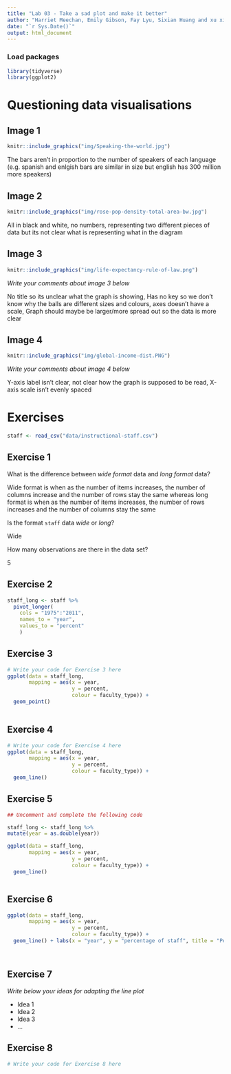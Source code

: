 ```yaml
---
title: "Lab 03 - Take a sad plot and make it better"
author: "Harriet Meechan, Emily Gibson, Fay Lyu, Sixian Huang and xu xinyue - IDS-Group 5"
date: "`r Sys.Date()`"
output: html_document
---
```


### Load packages

```r
library(tidyverse)
library(ggplot2)
```


# Questioning data visualisations

## Image 1

```r
knitr::include_graphics("img/Speaking-the-world.jpg")
```

The bars aren't in proportion to the number of speakers of each language (e.g. spanish and enlgish bars are similar in size but english has 300 million more speakers)





## Image 2

```r
knitr::include_graphics("img/rose-pop-density-total-area-bw.jpg")
```

All in black and white, no numbers, representing two different pieces of data but its not clear what is representing what in the diagram 




## Image 3

```r
knitr::include_graphics("img/life-expectancy-rule-of-law.png")
```

_Write your comments about image 3 below_

No title so its unclear what the graph is showing, Has no key so we don't know why the balls are different sizes and colours, axes doesn't have a scale, Graph should maybe be larger/more spread out so the data is more clear 



## Image 4

```r
knitr::include_graphics("img/global-income-dist.PNG")
```

_Write your comments about image 4 below_

Y-axis label isn't clear, not clear how the graph is supposed to be read, X-axis scale isn't evenly spaced


# Exercises

```r
staff <- read_csv("data/instructional-staff.csv")
```


## Exercise 1

What is the difference between *wide format* data and *long format* data?

Wide format is when as the number of items increases, the number of columns increase and the number of rows stay the same whereas long format is when as the number of items increases, the number of rows increases and the number of columns stay the same 



Is the format `staff` data *wide* or *long*?

Wide

How many observations are there in the data set?

5


## Exercise 2

```r

staff_long <- staff %>%
  pivot_longer(
    cols = "1975":"2011", 
    names_to = "year",
    values_to = "percent"
    )

```


## Exercise 3

```r
# Write your code for Exercise 3 here
ggplot(data = staff_long,
       mapping = aes(x = year, 
                     y = percent, 
                     colour = faculty_type)) +
  geom_point()
 

```

## Exercise 4

```r
# Write your code for Exercise 4 here
ggplot(data = staff_long,
       mapping = aes(x = year, 
                     y = percent, 
                     colour = faculty_type)) +
  geom_line()


```

## Exercise 5

```r
## Uncomment and complete the following code

staff_long <- staff_long %>%
mutate(year = as.double(year))
```


```r

ggplot(data = staff_long,
       mapping = aes(x = year, 
                     y = percent, 
                     colour = faculty_type)) +
  geom_line()



```

## Exercise 6

```r
ggplot(data = staff_long,
       mapping = aes(x = year, 
                     y = percent, 
                     colour = faculty_type)) +
  geom_line() + labs(x = "year", y = "percentage of staff", title = "Percentage of staff in each faculty type in years between 1980 and 2010")




```

## Exercise 7

_Write below your ideas for adapting the line plot_

* Idea 1
* Idea 2
* Idea 3
* ...


## Exercise 8

```r
# Write your code for Exercise 8 here



```

